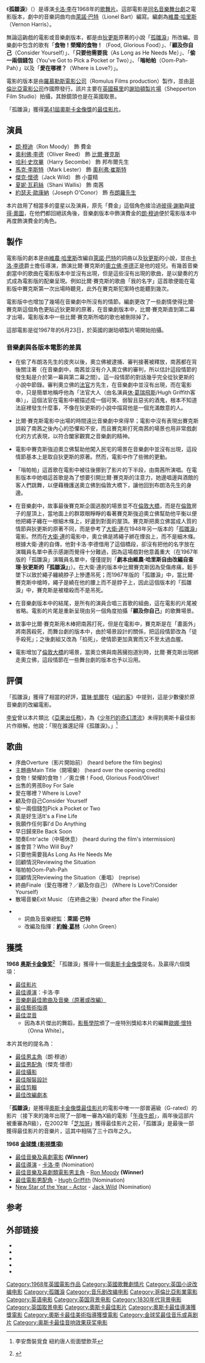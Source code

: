 {{noteTA
|T=zh-cn:雾都孤儿 (电影); zh-tw:孤雛淚 (電影);
|1=zh-cn:雾都孤儿; zh-tw:孤雛淚;
|G1=Show}}
{{Otheruses|subject=1968年的電影「孤雛淚」|other=其他條目說明|孤雛淚}}
{{Infobox Film
| name           = 孤雛淚
| original_name  = ''Oliver!''
| image          = Oliver1968.jpg
| caption        = 
| director       = [[卡洛·李|卡洛·李]]
| producer       = [[約翰·沃爾夫|約翰·沃爾夫]]
| writer         = [[查爾斯·狄更斯|查爾斯·狄更斯]]（小說）<br />[[維儂·哈理斯|維儂·哈理斯]]
| starring       = [[馬克·李斯特|馬克·李斯特]]<br />[[朗·穆迪|朗·穆迪]]<br />[[夏妮·瓦莉絲|夏妮·瓦莉絲]]<br />[[奧利佛·李德|奧利佛·李德]]<br />[[傑克·懷德|傑克·懷德]]
| music          = [[約翰·葛林|約翰·葛林]]<br />[[艾瑞克·羅傑斯|艾瑞克·羅傑斯]]<br />[[歐娜·懷特|歐娜·懷特]]
| cinematography = [[奧斯華·莫理斯|奧斯華·莫理斯]]
| editing        = [[羅夫·坎普藍|羅夫·坎普藍]]
| distributor    = [[哥倫比亞影業|哥倫比亞影業]]
| released       = {{start date|1968|9|26}}
| runtime        = 153 分鐘
| country        = {{UK}}
| language       = [[英語|英語]]
| budget         = $10,000,000[[美元|美元]]
| gross          = $16,800,000[[美元|美元]]
| imdb_id        = 0063385
}}
《'''孤雛淚'''》（{{lang-en|''Oliver!''}}）是導演[[卡洛·李|卡洛·李]]在1968年的[[歌舞片|歌舞片]]。這部電影是[[孤雛淚_(音樂劇)|同名音樂舞台劇]]之電影版本，劇中的音樂詞曲均由[[萊諾·巴特|萊諾·巴特]]（Lionel Bart）編寫。編劇為[[維農·哈里斯|維農·哈里斯]]（Vernon Harris）。

無論這齣戲的電影或音樂劇版本，都是由[[狄更斯|狄更斯]]原著的小說「[[孤雛淚|孤雛淚]]」所改編。音樂劇中包含的歌有「'''食物！榮耀的食物！'''（Food, Glorious Food）」、「'''顧及你自己'''（Consider Yourself）」、「'''只要他需要我'''（As Long as He Needs Me）」、「'''偷一兩個錢包'''（You've Got to Pick a Pocket or Two）」、「'''嗡帕帕'''（Oom-Pah-Pah）」以及「'''愛在哪裡？'''（Where is Love?）」。

電影的版本是由[[羅慕勒斯電影公司|羅慕勒斯電影公司]]（Romulus Films production）製作，並由[[哥倫比亞電影公司|哥倫比亞電影公司]]作國際發行。該片主要在[[英國|英國]][[蘇里|蘇里]]的[[謝珀頓製片場|謝珀頓製片場]]（Shepperton Film Studio）拍攝，其餘鏡頭也是在英國取景。

「孤雛淚」獲得[[第41屆奧斯卡金像獎|第41屆]][[奧斯卡金像獎|奧斯卡金像獎]]的[[奧斯卡最佳影片獎|最佳影片]]。

==演員==
* [[朗·穆迪|朗·穆迪]]（Ron Moody） 飾 費金
* [[奧利佛·李德|奧利佛·李德]]（Oliver Reed） 飾 [[比爾·賽克斯|比爾·賽克斯]]
* [[哈利·史坎畢|哈利·史坎畢]]（Harry Secombe） 飾 邦布爾先生
* [[馬克·李斯特|馬克·李斯特]]（Mark Lester） 飾 [[奧利弗·崔斯特|奧利弗·崔斯特]]
* [[傑克·懷德|傑克·懷德]]（Jack Wild） 飾 小靈精
* [[夏妮·瓦莉絲|夏妮·瓦莉絲]]（Shani Wallis） 飾 南茜
* [[約瑟夫·歐康納|約瑟夫·歐康納]]（Joseph O'Conor） 飾 [[布朗羅先生|布朗羅先生]]

本片啟用了相當多的童星以及演員，原先「費金」這個角色接洽過[[彼得·謝勒|彼得·謝勒]]與[[彼得·奧圖|彼得·奧圖]]，在他們都回絕該角後，音樂劇版本中飾演費金的[[朗·穆迪|朗·穆迪]]便於電影版本中再度飾演費金的角色。

==製作==
電影版的劇本是由[[維農·哈里斯|維農·哈里斯]]改編自[[萊諾·巴特|萊諾·巴特]]的詞曲以及[[狄更斯|狄更斯]]的小說，並由[[卡洛·李德|卡洛·李德]]爵士擔任導演，飾演比爾·賽克斯的[[奧立佛·李德|奧立佛·李德]]正是他的姪兒。有幾首音樂劇當中的歌曲在電影版本中並沒有出現，但是這些沒有出現的歌曲，是以變奏的方式成為電影版的配樂呈現。例如比爾·賽克斯的歌曲「我的名字」這首歌便能在電影版中賽克斯第一次出場時聽見，此外在賽克斯犯案時也能聽到幾次。

電影版中也增加了幾場在音樂劇中所沒有的情節。編劇更改了一些劇情使得比爾·賽克斯這個角色更貼近狄更斯的原著，在音樂劇版本中，比爾·賽克斯直到第二幕才出場，電影版本中一些比爾·賽克斯所唱的歌也被刪除掉了。

這部電影是從1967年的6月23日，於英國的謝珀頓製片場開始拍攝。

===音樂劇與各版本電影的差異===
*在偷了布朗洛先生的皮夾以後，奧立佛被逮捕、審判接著被釋放，南茜都在背後關注著（在音樂劇中，南茜並沒有介入奧立佛的審判，所以估計這段情節的發生點是介於第一幕與第二幕之間）。這一段情節的對話幾乎完全從狄更斯的小說中節錄。審判奧立佛的[[法官|法官]]方先生，在音樂劇中並沒有出現，而在電影中，只是簡單地稱呼他為「法官大人（由名演員[[休·葛瑞飛斯|休·葛瑞飛斯]]/Hugh Griffith客串）」，這個法官在電影中被描述成一個可笑、弱智且惡劣的酒鬼，根本不知道法庭裡發生什麼事，不像在狄更斯的小說中描寫他是一個充滿敵意的人。

*比爾·賽克斯電影中出場的時間遠比音樂劇中來得早；電影中沒有表現出賽克斯誤殺了南茜之後內心的恐懼和不安，而且賽克斯打死南茜的場景也用非常戲劇化的方式表現，以符合闔家觀賞之音樂劇的精神。

*電影中賽克斯強迫奧立佛幫助他闖入民宅的場景在音樂劇中並沒有出現，這段情節基本上是取自狄更斯的原著。然而，電影中作了些微的更動。

*「嗡帕帕」這首歌在電影中被往後挪到了影片的下半段，由南茜所演唱。在電影版本中她唱這首歌是為了想要引開比爾·賽克斯的注意力，她邊唱邊與酒館的客人們跳舞，以便藉機護送奧立佛到倫敦大橋下，讓他回到布朗洛先生的身邊。

*在音樂劇中，故事最後賽克斯企圖逃脫的場景並不在[[倫敦大橋|倫敦大橋]]，而是在[[倫敦|倫敦]]房子的屋頂上，當地面上的群眾眼睜睜的看著賽克斯強迫奧立佛幫助他平衡以便他把繩子纏在一根細木條上，好盪到對面的屋頂。賽克斯把奧立佛當成人質的情節與狄更斯的原著不同，而是參考了[[大衛·連|大衛·連]]在1948年另一版本的「[[孤雛淚_(1948年電影)|孤雛淚]]」電影。然而在[[大衛·連|大衛·連]]的電影中，奧立佛是將繩子綁在煙囪上，而不是細木條。根據大衛·連的自傳，他對卡洛·李德借用了這個橋段，卻沒有把他的名字放在演職員名單中表示感謝而覺得十分難過，因為這場戲對他意義重大（在1967年版的「孤雛淚」演職員名單中，僅僅提到「'''劇本由維農·哈里斯自由改編自查理·狄更斯的『孤雛淚』'''」）。在大衛·連的版本中比爾賽克斯因為受傷疼痛，鬆手墜下以致於繩子纏繞脖子上慘遭吊死；而1967年版的「孤雛淚」中，當比爾·賽克斯中槍時，繩子是繞在他的腰上而不是脖子上，因此這個版本的「孤雛淚」中，賽克斯是被槍殺而不是吊死。

*在音樂劇版本中的結尾，是所有的演員合唱三首歌的組曲，這在電影的片尾被省略。電影的片尾是重新呈現由另一個角度拍攝「'''顧及你自己'''」的歌舞場景。

*故事中比爾·賽克斯用木棒把南茜打死，但是在電影中，賽克斯是在「畫面外」將南茜殺死，而舞台劇的版本中，由於場景設計的關係，把這段情節改為「徒手殺死」；之後劇組又改為「掐死」，使情節更加真實而又不至太過血腥。

*電影增加了[[倫敦大橋|倫敦大橋]]的場景，當奧立佛與南茜擁抱道別時，比爾·賽克斯出現綁走奧立佛，這段情節在一些舞台劇的版本也予以沿用。

==評價==
「孤雛淚」獲得了相當的好評，[[寶琳·凱爾|寶琳·凱爾]]在《[[紐約客|紐約客]]》中提到，這是少數優於原音樂劇的改編電影。

[[李安|李安]]曾以本片類比《[[亞果出任務|亞果出任務]]》，為《[[少年PI的奇幻漂流_(电影)|少年PI的奇幻漂流]]》未得到奧斯卡最佳影片作辯解。他說：「現在誰還記得《孤雛淚》。」<ref name="李安喬裝覓食 紐約唐人街面壁飲茶">{{Cite web|url=http://www.appledaily.com.tw/appledaily/article/headline/20130314/34886666/}}李安喬裝覓食 紐約唐人街面壁飲茶</ref>

==歌曲==
*序曲Overture（影片開始前） (heard before the film begins) 
*主題曲Main Title（開場樂） (heard over the opening credits) 
*食物！榮耀的食物！／奧立佛！Food, Glorious Food/Oliver! 
*出售的男孩Boy For Sale 
*愛在哪裡？Where is Love? 
*顧及你自己Consider Yourself 
*偷一兩個錢包Pick a Pocket or Two 
*真是好生活It's a Fine Life 
*我願作任何事I'd Do Anything 
*早日歸來Be Back Soon 
*間奏Entr'acte（中場休息） (heard during the film's intermission) 
*誰會買？Who Will Buy? 
*只要他需要我As Long As He Needs Me 
*回顧情況Reviewing the Situation 
*嗡帕帕Oom-Pah-Pah 
*回顧情況Reviewing the Situation（重唱） (reprise) 
*終曲Finale（愛在哪裡？／顧及你自己） (Where Is Love?/Consider Yourself) 
*散場音樂Exit Music （在終曲之後）(heard after the Finale) 

**詞曲及音樂總監：'''萊諾·巴特'''
**改編及指揮：'''[[約翰·葛林|約翰·葛林]]'''（John Green）

==獲獎==
'''1968 [[奥斯卡金像奖|奥斯卡金像奖]]'''<ref name="Oscars1969">{{Cite web |url=http://www.oscars.org/awards/academyawards/legacy/ceremony/41st-winners.html |title=The 41st Academy Awards (1969) Nominees and Winners |accessdate=2011-08-25 |work=oscars.org |deadurl=yes |archiveurl=https://web.archive.org/web/20140911102500/http://www.oscars.org/awards/academyawards/legacy/ceremony/41st-winners.html |archivedate=2014-09-11 }}</ref>
「孤雛淚」獲得十一個[[奧斯卡金像獎|奧斯卡金像獎]]提名，及贏得六個獎項：

*[[奧斯卡最佳影片獎|最佳影片]]
*[[奧斯卡最佳導演獎|最佳導演]]：卡洛·李
*[[奥斯卡最佳原创音乐奖|音樂劇最佳歌曲及音樂（原著或改編）]]
*[[奧斯卡最佳藝術指導獎|最佳藝術指導]]
*[[奧斯卡最佳混音獎|最佳混音]]
**因為本片傑出的舞蹈，[[影藝學院|影藝學院]]頒了一座特別獎給本片的編舞[[歐娜·懷特|歐娜·懷特]]（Onna White）。

本片其他的提名為：
*[[奧斯卡最佳男主角獎|最佳男主角]]（朗·穆迪）
*[[奧斯卡最佳男配角獎|最佳男配角]]（傑克·懷德）
*[[奧斯卡最佳攝影獎|最佳攝影]]
*[[奧斯卡最佳服裝設計獎|最佳服裝設計]]
*[[奧斯卡最佳剪輯獎|最佳剪輯]]
*[[奧斯卡最佳改編劇本獎|最佳改編劇本]]

「'''孤雛淚'''」是獲得[[奧斯卡金像獎|奧斯卡金像獎]][[奧斯卡最佳影片獎|最佳影片]]的電影中唯一一部普遍級（G-rated）的影片（接下來的幾年出現了一部唯一審為X級的電影「[[午夜牛郎_(電影)|午夜牛郎]]」，兩年後這部片被重審為R級），在2002年「[[芝加哥_(電影)|芝加哥]]」獲得最佳影片之前，「孤雛淚」是最後一部獲得最佳影片的音樂片，這其中相隔了三十四年之久。


'''1968 [[金球獎_(影視獎項)|金球獎 (影視獎項)]]'''
* [[金球獎最佳音樂及喜劇電影|最佳音樂及喜劇電影]]  '''(Winner)'''
* [[金球獎最佳導演|最佳導演]] - [[卡洛·李|卡洛·李]] (Nomination)
* [[金球獎最佳音樂及喜劇類電影男主角|最佳音樂及喜劇類電影男主角]] - [[Ron_Moody|Ron Moody]] '''(Winner)'''
* [[金球獎最佳電影男配角|最佳電影男配角]] - [[Hugh_Griffith|Hugh Griffith]] (Nomination)
* [[Golden_Globe_Award_for_New_Star_of_the_Year_–_Actor|New Star of the Year - Actor]] - [[Jack_Wild|Jack Wild]] (Nomination)



==参考==
{{Reflist}}

==外部链接==
* {{IMDb title|0063385|Oliver!}}
* {{allrovi movie|36175|Oliver!}}
* {{douban|1293219|Oliver!}}
* {{tcmdb title|85532|Oliver!}}
* {{rotten-tomatoes|oliver|Oliver!}}

{{奥斯卡最佳影片奖}}
{{DEFAULTSORT:Oliver!}}
[[Category:1968年英國電影作品|Category:1968年英國電影作品]]
[[Category:英國歌舞劇情片|Category:英國歌舞劇情片]]
[[Category:英国小说改编电影|Category:英国小说改编电影]]
[[Category:孤雛淚|Category:孤雛淚]]
[[Category:音乐剧改编电影|Category:音乐剧改编电影]]
[[Category:哥倫比亞影業電影|Category:哥倫比亞影業電影]]
[[Category:英语电影|Category:英语电影]]
[[Category:英国背景电影|Category:英国背景电影]]
[[Category:1830年代背景电影|Category:1830年代背景电影]]
[[Category:英国取景电影|Category:英国取景电影]]
[[Category:奧斯卡最佳影片|Category:奧斯卡最佳影片]]
[[Category:奧斯卡最佳導演獲獎電影|Category:奧斯卡最佳導演獲獎電影]]
[[Category:奧斯卡最佳美術指導獲獎電影|Category:奧斯卡最佳美術指導獲獎電影]]
[[Category:金球奖最佳音乐或喜剧片|Category:金球奖最佳音乐或喜剧片]]
[[Category:奥斯卡最佳音响效果获奖电影|Category:奥斯卡最佳音响效果获奖电影]]